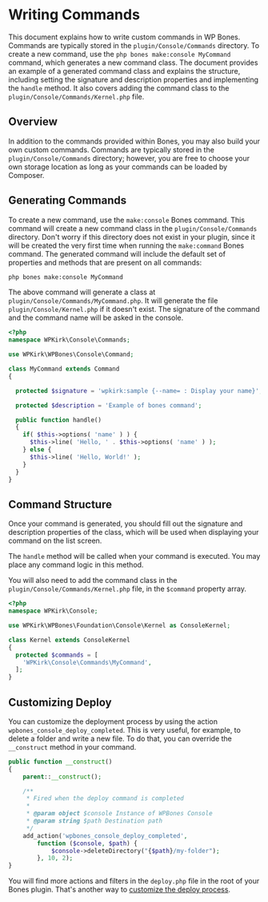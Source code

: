 
# Writing Commands

This document explains how to write custom commands in WP Bones. Commands are typically stored in the `plugin/Console/Commands` directory. To create a new command, use the `php bones make:console MyCommand` command, which generates a new command class. The document provides an example of a generated command class and explains the structure, including setting the signature and description properties and implementing the `handle` method. It also covers adding the command class to the `plugin/Console/Commands/Kernel.php` file.

## Overview

In addition to the commands provided within Bones, you may also build your own custom commands.
Commands are typically stored in the `plugin/Console/Commands` directory; however, you are free to choose your own storage location as long as your commands can be loaded by Composer.

## Generating Commands

To create a new command, use the `make:console` Bones command.
This command will create a new command class in the `plugin/Console/Commands` directory.
Don't worry if this directory does not exist in your plugin, since it will be created the very first time when running the `make:command` Bones command.
The generated command will include the default set of properties and methods that are present on all commands:

```sh copy
php bones make:console MyCommand
```

The above command will generate a class at `plugin/Console/Commands/MyCommand.php`. It will generate the file `plugin/Console/Kernel.php` if it doesn't exist. The signature of the command and the command name will be asked in the console.

```php filename="plugin/Console/Commands/MyCommand.php" copy
<?php
namespace WPKirk\Console\Commands;

use WPKirk\WPBones\Console\Command;

class MyCommand extends Command
{

  protected $signature = 'wpkirk:sample {--name= : Display your name}';

  protected $description = 'Example of bones command';

  public function handle()
  {
    if( $this->options( 'name' ) ) {
      $this->line( 'Hello, ' . $this->options( 'name' ) );
    } else {
      $this->line( 'Hello, World!' );
    }
  }
}
```

## Command Structure

Once your command is generated, you should fill out the signature and description properties of the class, which will be used when displaying your command on the list screen.

The `handle` method will be called when your command is executed. You may place any command logic in this method.

You will also need to add the command class in the `plugin/Console/Commands/Kernel.php` file, in the `$command` property array.

```php copy
<?php
namespace WPKirk\Console;

use WPKirk\WPBones\Foundation\Console\Kernel as ConsoleKernel;

class Kernel extends ConsoleKernel
{
  protected $commands = [
    'WPKirk\Console\Commands\MyCommand',
  ];
}
```

## Customizing Deploy

You can customize the deployment process by using the action `wpbones_console_deploy_completed`. This is very useful, for example, to delete a folder and write a new file. To do that, you can override the `__construct` method in your command.

```php copy
public function __construct()
{
    parent::__construct();

    /**
     * Fired when the deploy command is completed
     *
     * @param object $console Instance of WPBones Console
     * @param string $path Destination path
     */
    add_action('wpbones_console_deploy_completed',
        function ($console, $path) {
            $console->deleteDirectory("{$path}/my-folder");
        }, 10, 2);
}
```

You will find more actions and filters in the `deploy.php` file in the root of your Bones plugin.
That's another way to [customize the deploy process](bones-console#customize-deploy).